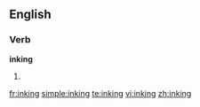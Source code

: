 ==English==

===Verb===
'''inking'''

# {{present participle of|ink}}

[[fr:inking]]
[[simple:inking]]
[[te:inking]]
[[vi:inking]]
[[zh:inking]]
